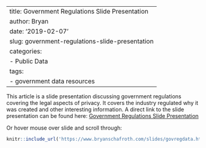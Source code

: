 
---
title: Government Regulations Slide Presentation
author: Bryan
date: '2019-02-07'
slug: government-regulations-slide-presentation
categories:
  - Public Data
tags:
  - government data resources
---

This article is a slide presentation discussing government regulations covering the legal aspects of privacy. It covers the industry regulated why it was created and other interesting information. A direct link to the slide presentation can be found here: [Government Regulations Slide Presentation](https://www.bryanschafroth.com/slides/govregdata.html#1) 

Or hover mouse over slide and scroll through:

```r
knitr::include_url('https://www.bryanschafroth.com/slides/govregdata.html#1')
```

